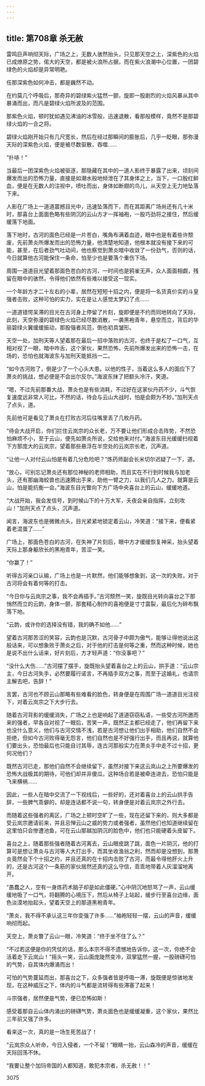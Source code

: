 ```yaml
---
---
---
```

title: 第708章 杀无赦
---



雷鸣巨声响彻天际，广场之上，无数人骇然抬头，只见那天空之上，深紫色的火焰已成燎原之势，偌大的天空，都是被火浪所占据，而在紫火浪潮中心位置，一团碧绿色的火焰却是异常明艳。

任那深紫色如何冲击，都是巍然不动。

在约莫几个呼吸后，那奇异的碧绿紫火猛然一颤，旋即一股剧烈的火焰风暴从其中暴涌而出，而凡是碧绿火焰所波及的范围。

那紫色火焰，顿时犹如遇见沸油的冰雪般，迅速退散，看那般模样，竟然不是那碧绿火焰的一合之将。

碧绿火焰刚开始只有几尺宽长，然后在经过那瞬间的膨胀后，几乎一眨眼，那弥漫天际的深紫色火焰，便是被尽数驱散，吞噬……

“扑哧！”

当最后一团深紫色火焰被驱逐，那隐藏在其中的一道人影终于暴露了出来，顷刻间爆发而出的恐怖力量，直接是如潮水般地倾泄在了其身体之上，当下，一口殷红鲜血，便是在无数人的注视中，喷吐而出，身体如断翅的鸟儿，从天空上无力地坠落下来。

人影在广场上一道道震撼目光中，迅速坠落而下，而在其距离广场尚还有几十米时，那喜台上面面色略有些阴沉的云山方才一挥袖袍，一股巧劲将之接住，然后缓缓落下地面。

落下地时，古河的面色已经是一片苍白，嘴角布满着血迹，眼中也是有着些许颓废，先前萧炎所爆发而出的恐怖力量，他清楚地知道，他根本就没有接下来的可能，甚至，在后者劲气吐动间，他也察觉到萧炎暗中收敛了一份劲气，否则的话，今日就算他古河能保住一条命，怕至少也是要落个重伤下场。

周围一道道目光望着那面色苍白的古河，一时间也是鸦雀无声，众人面面相觑，残留在眼中的骇然，令得他们依然有些难以接受这一现实。

一个年龄方才二十左右的小辈，居然在短短十招之内，便是将一名货真价实的斗皇强者击败，这种可怕的实力，实在是让人感觉太梦幻了点……

一道道错愕呆滞的目光在古河身上停留了片刻，旋即便是不约而同地转向了天际，此刻，天空弥漫的碧绿色火焰已经尽数消散，一袭黑袍青年，悬空而立，背后的华丽碧绿火翼缓缓振动，那股强者风范，倒也初具皱形。

天空一处，加刑天等人望着那在最后一招中落败的古河，也终于是松了一口气，互相对视了一眼，暗中咋舌，这个家伙，果然恐怖，先前所爆发出来的恐怖一击，在场的，恐怕也就海波东与加刑天能抵挡一二。

“如今古河败了，倒是少了一个心头大患。以他的性子，当着这么多人的面应下了萧炎的挑战，想必便是不会出尔反尔。”海波东抹了把额头冷汗，笑道。

“嗯，不过先前那番大战，萧炎也是有些消耗，不过好在这家伙丹药不少，斗气恢复速度远非常人可比，不然的话，待会与云山大战时，怕是会颇为不妙。”加刑天点了点头，道。

先前他可是看见了萧炎在打败古河后往嘴里丢了几枚丹药。

“待会大战开启，你们拦住云岚宗的众长老，万不要让他们形成合击阵势，不然恐怕麻烦不小，至于云山，便先如萧炎所说，交给他来对付。”海波东目光缓缓扫视着下方那庞大的云岚宗，望着那些悬浮在半空处的云岚宗长老，沉声道。

“让他一人对付云山怕是有着几分危险吧？”炼药师副会长米切尔迟疑了一下，道。

“放心，可别忘记萧炎还有那位神秘的老师相助，而且实在不行到时候我与加老头，还有那幽海蛟兽也迅速腾出手来，助他一臂之力，以我们几人之力。就算是云山，怕是能抗衡一会。”海波东目光瞥向下方广场中央喜台上的云山，缓缓地道。

“大战开始，我会发信号，到时候山下的十万大军，夭夜会亲自指挥，立刻攻山！”加刑天点了点头，沉声道。

闻言，海波东也是微微点头，目光紧紧地锁定着云山，冷笑道：“接下来，便看紧着老混蛋了……”

广场上，那面色苍白的古河，在失神了片刻后，眼中方才缓缓恢复神采，抬头望着天际上那身躯欣长的黑袍青年，苦涩一笑。

“你赢了！”

听得古河亲口认输，广场上也是一片默然，他们能够想象到，这一次的失败，对于古河将会有着何等的打击。

“今日你与云岚宗之事，我不会再插手。”古河颓然一笑，旋既目光转向喜台之下那悄然而立的云韵，身体一颤，那套精心制作的喜袍便是寸寸震裂，最后化为碎布飘落下地。

“云韵，或许你的选择没有错，我的确不如他……”

望着古河那苦涩的笑容，云韵也是沉默，古河骨子中颇为傲气，能够让得他说出这般话来，可以想象败于萧炎之后，对于他的打击是何等之重，然而这种时候，她也是说不出什么话来，好片刻后，方才轻声道：“你没事吧？”

“没什么大伤……”古河摆了摆手，旋既抬头望着喜台之上的云山，拱手道：“云山宗主，今日古河失手，必然要履行诺言，不再插手双方之事，而至于这婚礼，也请宗主解去吧，告辞！”

言罢，古河也不顾云山那略有些难看的脸色，转身便是在周围广场一道道目光注视下，对着云岚宗之下大步行去。

随着古河背影的缓缓消失，广场之上也是响起了道道窃窃私语，一些受古河所邀而来的强者，早各自对视了一眼后，苦笑一声，既然正主都已经走了，他们再留下来也没什么意义，他们与古河交情不浅，若是古河想让他们出手相助，他们自然不会拒绝，但如今古河败得毫无怨言，他们自然也是不好强行出手，而且再说，就算他们要出头，恐怕最后也只能自讨其辱，连古河那般实力在萧炎手中走不过十招，更何况他们？

既然古河已走，那他们自然不会继续留下，虽然对接下来这云岚山之上所要爆发的恐怖大战极其的期待，可他们却并非傻瓜，这种场合若是被牵连进去，恐怕只能是飞来横祸……

因此，一些人在暗中交流了一下视线后，一些好的，还对着喜台上的云山拱手告辞，一些脾气乖僻的，却是连话都不说一句，转身便是对着云岚宗之外行去。

而随着这些强者的离区，广场之上顿时空旷了一些，现在还留下来的，则大多都是受云岚宗邀请前来，并且忌惮云山之威的势力或者强者，虽然他们也知道继续留在这里怕只会惨遭池鱼，可在云山那越加阴沉的脸色中，他们也只能硬着头皮留下。

喜台之上，随着那些强者随着古河离去，云山眼皮跳了跳，面色一片阴沉，他的打算可是想让萧炎与古河等人大打出手，而其坐收渔翁之利，然而却是没想到，那萧炎竟然会下个十招之约，并且还真的在十招内击败了古河，而最令得他肝火上升的，还是古河这个一条筋的家伙居然还真的这么守信，乖乖地带着人灰溜溜地离开。

“愚蠢之人，空有一身炼药术脑子却是如此僵硬。”心中阴沉地怒骂了一声，云山缓缓地吸了一口气，将翻腾的心境压下，然后从椅子上站起，缓步行至喜台边缘，面色淡漠地抬起头，望着天空上的那道黑袍青年。

“萧炎，我不得不承认这三年你变强了许多……”袖袍轻轻一摆，云山的声音，缓缓响彻而起。

天空上，萧炎瞥了云山一眼，冷笑道：“终于坐不住了么？”

“不过若这便是你的凭仗的话，那么本宗不得不遗憾地告诉你，这一次，你绝不会活着走下云岚山！”摇头一笑，云山面庞陡然变冷，双掌猛然一握，一股磅礴可怕的气势，自其体内爆涌而出！

可怕的气势蔓延而出，那喜台之下，众多强者皆是呼吸一滞，旋既便是惊骇地发现，在这种威压之下，体内的斗气都是流转得有些滞塞了起来！

斗宗强者，居然便是气势，便已恐怖如斯！

感受着那自云山体内涌出的磅礴气势，萧炎面色也是缓缓凝重，这个家伙，果然比三年前又强了许多。

看来这一次，真的是一场生死苦战了！

“云岚宗众人听命，今日入侵者，一个不留！”眼睛一抬，云山森冷的声音，缓缓在天际回荡不休。

“我要让整个加玛帝国的人都知道，敢犯本宗者，杀无赦！！”





3075